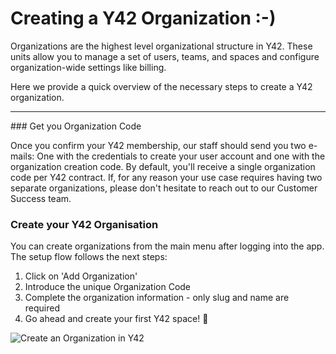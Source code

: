 
# Creating a Y42 Organization :-) 

Organizations are the highest level organizational structure in Y42. These units allow you to manage a set of users, teams, and spaces and configure organization-wide settings like billing.

Here we provide a quick overview of the necessary steps to create a Y42 organization.

---

<Steps className="">
### Get you Organization Code

Once you confirm your Y42 membership, our staff should send you two e-mails: One with the credentials to create your user account and one with the organization creation code. By default, you'll receive a single organization code per Y42 contract. If, for any reason your use case requires having two separate organizations, please don't hesitate to reach out to our Customer Success team.

### Create your Y42 Organisation

You can create organizations from the main menu after logging into the app. The setup flow follows the next steps:

1. Click on 'Add Organization'
2. Introduce the unique Organization Code
3. Complete the organization information - only slug and name are required
4. Go ahead and create your first Y42 space! 🚀

</Steps>

<Image src="/asset_library/create_an_organization.gif" alt="Create an Organization in Y42" width={1200} height={1200} />
